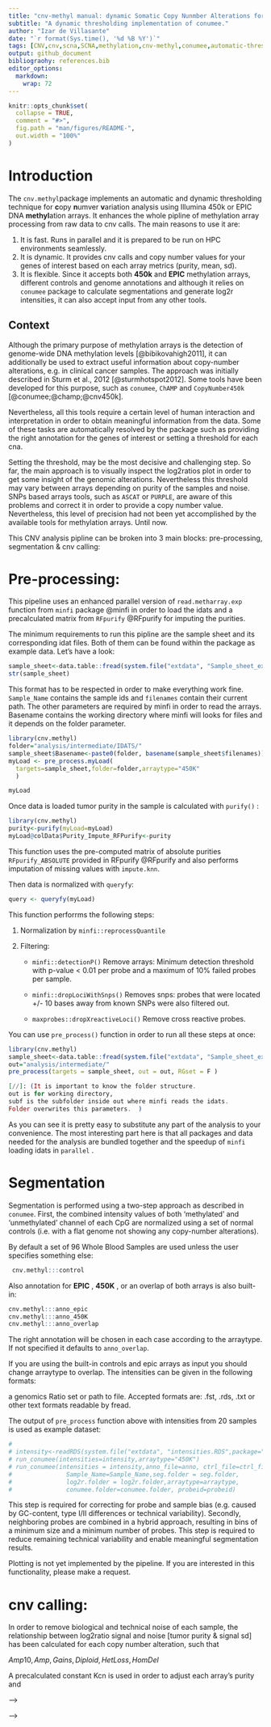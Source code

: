 ```yaml
---
title: "cnv-methyl manual: dynamic Somatic Copy Nunmber Alterations for methylation array data."
subtitle: "A dynamic thresholding implementation of conumee."
author: "Izar de Villasante"
date: "`r format(Sys.time(), '%d %B %Y')`"
tags: [CNV,cnv,scna,SCNA,methylation,cnv-methyl,conumee,automatic-thresholding,automatic,thresholding,dynamic,array,methyl-array,450K,EPIC,epic,450k]
output: github_document
bibliograohy: references.bib
editor_options: 
  markdown: 
    wrap: 72
---
```


<!-- README.md is generated from README.Rmd. Please edit that file -->

```r
knitr::opts_chunk$set(
  collapse = TRUE,
  comment = "#>",
  fig.path = "man/figures/README-",
  out.width = "100%"
)
```

# Introduction

The `cnv.methyl`package implements an automatic and dynamic thresholding
technique for **c**opy **n**umver **v**ariation analysis using Illumina
450k or EPIC DNA **methyl**ation arrays. It enhances the whole pipline
of methylation array processing from raw data to cnv calls. The main
reasons to use it are:

1.  It is fast. Runs in parallel and it is prepared to be run on HPC
    environments seamlessly.
2.  It is dynamic. It provides cnv calls and copy number values for your
    genes of interest based on each array metrics (purity, mean, sd).
3.  It is flexible. Since it accepts both **450k** and **EPIC**
    methylation arrays, different controls and genome annotations and
    although it relies on `conumee` package to calculate segmentations
    and generate log2r intensities, it can also accept input from any
    other tools.

## Context

Although the primary purpose of methylation arrays is the detection of
genome-wide DNA methylation levels [@bibikovahigh2011], it can
additionally be used to extract useful information about copy-number
alterations, e.g. in clinical cancer samples. The approach was initially
described in Sturm et al., 2012 [@sturmhotspot2012]. Some tools have
been developed for this purpose, such as `conumee`, `ChAMP` and
`CopyNumber450k` [@conumee;@champ;@cnv450k].

Nevertheless, all this tools require a certain level of human
interaction and interpretation in order to obtain meaningful information
from the data. Some of these tasks are automatically resolved by the
package such as providing the right annotation for the genes of interest
or setting a threshold for each cna.

Setting the threshold, may be the most decisive and challenging step. So
far, the main approach is to visually inspect the log2ratios plot in
order to get some insight of the genomic alterations. Nevertheless this
threshold may vary between arrays depending on purity of the samples and
noise. SNPs based arrays tools, such as `ASCAT` or `PURPLE`, are aware
of this problems and correct it in order to provide a copy number value.
Nevertheless, this level of precision had not been yet accomplished by
the available tools for methylation arrays. Until now.

This CNV analysis pipline can be broken into 3 main blocks:
pre-processing, segmentation & cnv calling:

# Pre-processing:

This pipeline uses an enhanced parallel version of `read.metharray.exp`
function from `minfi` package @minfi in order to load the idats and a
precalculated matrix from `RFpurify` @RFpurify for imputing the
purities.

The minimum requirements to run this pipline are the sample sheet and
its corresponding idat files. Both of them can be found within the
package as example data. Let's have a look:

```r
sample_sheet<-data.table::fread(system.file("extdata", "Sample_sheet_example.csv",package="cnv.methyl"))
str(sample_sheet)

```

This format has to be respected in order to make everything work fine.
`Sample_Name` contains the sample ids and `filenames` contain their
current path. The other parameters are required by minfi in order to
read the arrays. Basename contains the working directory where minfi
will looks for files and it depends on the folder parameter.

```r
library(cnv.methyl)
folder="analysis/intermediate/IDATS/"
sample_sheet$Basename<-paste0(folder, basename(sample_sheet$filenames))
myLoad <- pre_process.myLoad(
  targets=sample_sheet,folder=folder,arraytype="450K"
  )

```

```r
myLoad
```

Once data is loaded tumor purity in the sample is calculated with
`purify()` :

```r
library(cnv.methyl)
purity<-purify(myLoad=myLoad)
myLoad@colData$Purity_Impute_RFPurify<-purity
```

This function uses the pre-computed matrix of absolute purities
`RFpurify_ABSOLUTE` provided in RFpurify @RFpurify and also performs
imputation of missing values with `impute.knn`.

Then data is normalized with `queryfy`:

```r
query <- queryfy(myLoad)
```

This function perforrms the following steps:

1.  Normalization by `minfi::reprocessQuantile`

2.  Filtering:

    -   `minfi::detectionP()` Remove arrays: Minimum detection threshold
        with p-value \< 0.01 per probe and a maximum of 10% failed
        probes per sample.

    -   `minfi::dropLociWithSnps()` Removes snps: probes that were
        located +/- 10 bases away from known SNPs were also filtered
        out.

    -   `maxprobes::dropXreactiveLoci()` Remove cross reactive probes.

You can use `pre_process()` function in order to run all these steps at
once:

```r
library(cnv.methyl)
sample_sheet<-data.table::fread(system.file("extdata", "Sample_sheet_example.csv",package="cnv.methyl"))
out="analysis/intermediate/"
pre_process(targets = sample_sheet, out = out, RGset = F )

```

``` elixir
[//]: (It is important to know the folder structure. 
out is for working directory, 
subf is the subfolder inside out where minfi reads the idats. 
Folder overwrites this parameters.  )
```

As you can see it is pretty easy to substitute any part of the analysis
to your convenience. The most interesting part here is that all packages
and data needed for the analysis are bundled together and the speedup of
`minfi` loading idats in `parallel` .

# Segmentation

Segmentation is performed using a two-step approach as described in
`conumee`. First, the combined intensity values of both 'methylated' and
'unmethylated' channel of each CpG are normalized using a set of normal
controls (i.e. with a flat genome not showing any copy-number
alterations).

By default a set of 96 Whole Blood Samples are used unless the user
specifies something else:

```r
 cnv.methyl:::control
```

Also annotation for **EPIC** , **450K** , or an overlap of both arrays
is also built-in:

```r
cnv.methyl:::anno_epic
cnv.methyl:::anno_450K
cnv.methyl:::anno_overlap
```

The right annotation will be chosen in each case according to the
arraytype. If not specified it defaults to `anno_overlap`.

If you are using the built-in controls and epic arrays as input you should
change arraytype to overlap.
The intensities can be given in the following formats:

a genomics Ratio set or path to file.
Accepted formats are: .fst, .rds, .txt or other text formats readable by fread.

The output of `pre_process` function above with intensities from 20 samples
is used as example dataset:  

```r
# 
# intensity<-readRDS(system.file("extdata", "intensities.RDS",package="cnv.methyl"))
# run_conumee(intensities=intensity,arraytype="450K")
# run_conumee(intensities = intensity,anno_file=anno, ctrl_file=ctrl_file,
#               Sample_Name=Sample_Name,seg.folder = seg.folder,
#               log2r.folder = log2r.folder,arraytype=arraytype,
#               conumee.folder=conumee.folder, probeid=probeid)
```


This step is required for correcting for probe and sample bias (e.g.
caused by GC-content, type I/II differences or technical variability).
Secondly, neighboring probes are combined in a hybrid approach,
resulting in bins of a minimum size and a minimum number of probes. This
step is required to reduce remaining technical variability and enable
meaningful segmentation results.

Plotting is not yet implemented by the pipeline. If you are interested
in this functionality, please make a request.

# cnv calling:

In order to remove biological and technical noise of each sample, the
relationship between log2ratio signal and noise [tumor purity & signal
sd] has been calculated for each copy number alteration,
such that

${Amp10,Amp,Gains,Diploid,HetLoss,HomDel}$

A precalculated constant Kcn is used in order to adjust each array's
purity and


<!-- # Load data -->

<!-- The recommended input format are `Mset` objects generated from raw IDAT -->
<!-- files using the `minfi` package. Depending on the analysis workflow, -->
<!-- these objects might be already available. A good example 450k data-set -->
<!-- for testing the `conumee` package can be downloaded from TCGA (971.6 -->
<!-- MB): -->

<!-- [~~https://tcga-data.nci.nih.gov/tcgafiles/ftp_auth/distro_ftpusers/anonymous/tumor/brca/cgcc/jhu-usc.edu/humanmethylation450/methylation/jhu-usc.edu_BRCA.HumanMethylation450.Level_1.8.8.0.tar.gz~~](https://tcga-data.nci.nih.gov/tcgafiles/ftp_auth/distro_ftpusers/anonymous/tumor/brca/cgcc/jhu-usc.edu/humanmethylation450/methylation/jhu-usc.edu_BRCA.HumanMethylation450.Level_1.8.8.0.tar.gz) -->
<!-- UPDATE: The TCGA Data Portal is no longer operational. TCGA DNA -->
<!-- methylation data can now be downloaded from the NCI GDC Legacy Archive: -->
<!-- <https://gdc-portal.nci.nih.gov/legacy-archive> -->

<!-- This data-set comprises of 42 primary breast cancer samples, 2 breast -->
<!-- cancer cell lines and 16 control samples. Make sure to unpack the -->
<!-- archive. For the purpose of this vignette, only two illustrative -->
<!-- examples are downloaded using the `read.450k.url` method. -->

<!-- ```{r, echo = TRUE, collapse = TRUE, results = 'markup', warning = FALSE, message = FALSE} -->
<!-- library("minfi") -->
<!-- library("conumee") -->
<!-- #RGsetTCGA <- read.450k.exp(base = "~/conumee_analysis/jhu-usc.edu_BRCA.HumanMethylation450.Level_1.8.8.0")  # adjust path -->
<!-- RGsetTCGA <- read.450k.url()  # use default parameters for vignette examples -->
<!-- MsetTCGA <- preprocessIllumina(RGsetTCGA) -->
<!-- MsetTCGA -->
<!-- ``` -->

<!-- Alternatively, you can use the `minfiData` example data-set, comprising -->
<!-- of 3 cancer samples and 3 normal controls. -->

<!-- ```{r, echo = TRUE, collapse = TRUE, results = 'markup', warning = FALSE, message = FALSE} -->
<!-- library("minfiData") -->
<!-- data(MsetEx) -->
<!-- MsetEx -->
<!-- ``` -->

<!-- The `CopyNumber450k` package provides a large data-set of 52 control -->
<!-- samples which can be used for normalization. -->

<!-- ```{r, echo = TRUE, collapse = TRUE, results = 'markup', warning = FALSE, message = FALSE} -->
<!-- library("CopyNumber450kData") -->
<!-- data(RGcontrolSetEx) -->
<!-- MsetControls <- preprocessIllumina(RGcontrolSetEx) -->
<!-- ``` -->

<!-- If raw IDAT files are unavailable, data can also be supplied by -->
<!-- importing text-based input files, e.g. as generated by GenomeStudio or -->
<!-- downloaded from the GEO repository. More details are given later. -->

<!-- # Create annotation object -->

<!-- To begin with the CNV analysis, an annotation object, generated by the -->
<!-- `CNV.create_anno` function, is required. This object holds information -->
<!-- which only needs to be generated once, irrespective of the number of -->
<!-- samples that are processed. -->

<!-- Arguments `bin_minprobes` and `bin_minsize` define the minimum number of -->
<!-- probes per bin and the minimum bin size (default values that were -->
<!-- optimized for 450k data are 15 and 50000, respectively). Argument -->
<!-- `exclude_regions` defines regions to be excluded (e.g. polymorphic -->
<!-- regions, an example is given in `data(exclude_regions)`). Please see -->
<!-- `?CNV.create_anno` for more details. -->

<!-- Argument `detail_regions` defines regions to be examined in detail (e.g. -->
<!-- dedicated detail plots or text output, see below). For example, detail -->
<!-- regions can contain known oncogenes or tumor suppressor genes. These -->
<!-- regions should either be supplied as a path to a BED file or as a -->
<!-- GRanges object (an example is given in `data(detail_regions)`). The -->
<!-- start and stop coordinates indicate the regions in which probes are -->
<!-- analyzed in detail. The plotting range of detail plots are defined in a -->
<!-- second set of start and stop coordinates in the GRanges object values -->
<!-- (or the 7^th^ and 8^th^ column in the BED file). -->

<!-- ```{r, echo = TRUE, collapse = TRUE, results = 'markup', warning = TRUE, message = TRUE} -->
<!-- data(exclude_regions) -->
<!-- data(detail_regions) -->
<!-- head(detail_regions, n = 2) -->
<!-- anno <- CNV.create_anno(array_type = "450k", exclude_regions = exclude_regions, detail_regions = detail_regions) -->
<!-- anno -->
<!-- ``` -->

<!-- # Combine intensity values -->

<!-- Intensity values of the 'methylated' and 'unmethylated' channel are -->
<!-- combined using the `CNV.load` function. Input can be either an `Mset` -->
<!-- object (recommended, see above), or a `data.frame` or `matrix` object -->
<!-- containing intensities generated by GenomeStudio or downloaded from GEO -->
<!-- (imported using e.g. `read.table`, should work without reformatting for -->
<!-- most tables, please refer to `?CNV.load` for more details). -->

<!-- ```{r, echo = TRUE, collapse = TRUE, results = 'markup', warning = FALSE, message = FALSE} -->
<!-- data(tcgaBRCA.sentrix2name)  # TCGA sample IDs are supplied with the conumee package -->
<!-- sampleNames(MsetTCGA) <- tcgaBRCA.sentrix2name[sampleNames(MsetTCGA)] -->
<!-- tcga.data <- CNV.load(MsetTCGA) -->
<!-- tcga.controls <- grep("-11A-", names(tcga.data)) -->
<!-- names(tcga.data) -->
<!-- tcga.data -->
<!-- minfi.data <- CNV.load(MsetEx) -->
<!-- minfi.controls <- pData(MsetEx)$status == "normal" -->
<!-- controls.data <- CNV.load(MsetControls) -->
<!-- ``` -->

<!-- # Perform CNV analysis -->

<!-- The main CNV analysis is separated into four parts: -->

<!-- -   First, `CNV.fit` is used to normalize a single query sample to a set -->
<!--     of control samples by multiple linear regression. For best results -->
<!--     control samples of matched normal tissues that are profiled within -->
<!--     the same experiment are used (which are likely to have the same -->
<!--     technical bias). Essentially this regression analysis yields the -->
<!--     linear combination of control samples that most closely fits the -->
<!--     intensities of the query sample. Subsequently, the log2-ratio of -->
<!--     probe intensities of the query sample versus the combination of -->
<!--     control samples are calculated and used for further analysis. More -->
<!--     details are given in the publication. -->
<!-- -   Secondly, `CNV.bin` is used to combine probes within predefined -->
<!--     genomic bins. Bins are previously generated using `CNV.create_anno`. -->
<!--     Intensity values are shifted to minimize the median absolute -->
<!--     deviation from all bins to zero to determine the copy-number neutral -->
<!--     state.   -->
<!-- -   Thirdly, `CNV.detail` is used to analyze detail regions in detail. -->
<!--     This step is optional, but required if detail regions should be -->
<!--     outputted in plots and text files. Detail regions are defined using -->
<!--     `CNV.create_anno`. -->
<!-- -   Finally, `CNV.segment` is used to segment the genome into regions of -->
<!--     the same copy-number state. This function is a wrapper of the `CNA`, -->
<!--     `segment`, `segments.summary` and `segments.p` functions of the -->
<!--     `DNAcopy` package. Default parameters were optimized for 450k data, -->
<!--     but can be changed. See `?CNV.segment` for more details. -->

<!-- ```{r, echo = TRUE, collapse = TRUE, results = 'markup', warning = FALSE, message = FALSE} -->
<!-- x <- CNV.fit(minfi.data["GroupB_1"], minfi.data[minfi.controls], anno) -->
<!-- y <- CNV.fit(tcga.data["TCGA-AR-A1AU-01A-11D-A12R-05"], controls.data, anno)  # use TCGA control samples for better results -->
<!-- z <- CNV.fit(tcga.data["TCGA-AR-A1AY-01A-21D-A12R-05"], controls.data, anno) -->
<!-- x <- CNV.bin(x) -->
<!-- x <- CNV.detail(x) -->
<!-- x <- CNV.segment(x) -->
<!-- y <- CNV.segment(CNV.detail(CNV.bin(y))) -->
<!-- z <- CNV.segment(CNV.detail(CNV.bin(z))) -->
<!-- x -->
<!-- ``` -->

<!-- # Output plots and text files -->

<!-- The `conumee` package supports two types of plots: -->

<!-- -   The `CNV.genomeplot` method produces plots of the complete genome or -->
<!--     of one or multiple chromosomes. Intensity values of each bin are -->
<!--     plotted in colored dots. Segments are shown as blue lines. See -->
<!--     `?CNV.genomeplot` for more details. -->
<!-- -   The `CNV.detailplot` methods produces plots of individual detail -->
<!--     regions, as defined in `CNV.create_anno`. Intensity values of -->
<!--     individual probes are plotted in colored crosses. Bins are shown as -->
<!--     blue lines. `CNV.detailplot_wrap` is a wrapper function that -->
<!--     produces a single plot of all detail regions. -->

<!-- Text output is generated using the `CNV.write` method. Parameter `what` -->
<!-- specifies if "probes", "bins", "detail" or "segments" should be -->
<!-- returned. If parameter `file` is specified, the output is written into a -->
<!-- file, otherwise a `data.frame` is returned. See `?CNV.write` for more -->
<!-- details. -->

<!-- ```{r, echo = TRUE, fig.show = 'hold', collapse = TRUE, results = 'markup', warning = FALSE, message = FALSE, fig.width = 14, fig.height = 7, out.width = "800px", fig.retina = 1} -->
<!-- #pdf("~/conumee_analysis/CNVplots.pdf", height = 9, width = 18) -->
<!-- CNV.genomeplot(x) -->
<!-- CNV.genomeplot(y) -->
<!-- CNV.genomeplot(y, chr = "chr6") -->
<!-- CNV.genomeplot(z) -->
<!-- CNV.genomeplot(z, chr = "chr10") -->
<!-- CNV.detailplot(z, name = "PTEN") -->
<!-- CNV.detailplot_wrap(z) -->
<!-- #dev.off() -->
<!-- head(CNV.write(y, what = "segments"), n = 5) -->
<!-- #CNV.write(y, what = "segments", file = "~/conumee_analysis/TCGA-AR-A1AU.CNVsegments.seg")  # adjust path -->
<!-- #CNV.write(y, what = "bins", file = "~/conumee_analysis/TCGA-AR-A1AU.CNVbins.igv") -->
<!-- #CNV.write(y, what = "detail", file = "~/conumee_analysis/TCGA-AR-A1AU.CNVdetail.txt") -->
<!-- #CNV.write(y, what = "probes", file = "~/conumee_analysis/TCGA-AR-A1AU.CNVprobes.igv") -->
<!-- ``` -->

<!-- # Contact & citation -->

<!-- For bug-reports, comments and feature requests please write to -->
<!-- [conumee\@hovestadt.bio](mailto:conumee@hovestadt.bio). -->

<!-- When using `conumee` in your work, please cite as: -->

<!-- ```{r, echo = TRUE, collapse = TRUE, results = 'markup', warning = FALSE, message = FALSE} -->
<!-- citation("cnv.methyl") -->
<!-- ``` -->

<!-- # Session info -->

<!-- ```{r, echo = TRUE, collapse = TRUE, results = 'markup', warning = FALSE, message = FALSE} -->
<!-- sessionInfo() -->
<!-- ``` -->

<!-- # References -->

<!-- # Manual: -->

<!-- <!-- badges: start --> -->

<!-- <!-- badges: end --> -->

<!-- The goal of cnv.methyl is to ... -->

<!-- ## Installation -->

<!-- You can install the development version of cnv.methyl from -->
<!-- [GitHub](https://github.com/) with: -->

<!-- ``` r -->
<!-- # install.packages("devtools") -->
<!-- devtools::install_github("https://github.com/ijcBIT/cnv.methyl.git") -->
<!-- ``` -->

<!-- ## Example -->

<!-- This is a basic example which shows you how to get somatic copy number -->
<!-- alterations using the pre-calculated constant used in the paper -->
<!-- [Blecua,P et al.](https://academic.oup.com/bib). First load your targets -->
<!-- sample sheet: -->

<!-- ```{r samplesheetasd} -->
<!-- sample_sheet<-utils::read.csv(system.file("extdata", "Sample_sheet_example.csv",package="cnv.methyl")) -->
<!-- str(sample_sheet) -->
<!-- head(sample_sheet) -->
<!-- ``` -->

<!-- The main function is `run_cnv.methyl` that will perform the whole -->
<!-- pipline from idats to GRanges object with gene and copy number -->
<!-- alteration annotations: -->

<!-- ```{r main function,cache=TRUE} -->
<!-- library(cnv.methyl) -->
<!-- out="analysis/example/" -->
<!-- gr_list<-run_cnv.methyl(targets = sample_sheet,arraytype = "450K",Kc = "curated", out=out) -->
<!-- gr_list -->
<!-- ``` -->

<!-- If you wish to combine 450K and epic arrays you can use the variable -->
<!-- `arraytype = overlap` Here is an example using the pre-processed data -->
<!-- from the previous code chunk: **Important: don't forget to load the -->
<!-- right sample sheet with the purities. This file will be in -->
<!-- *"path-to-out-folder/Sample_Sheet.txt"*** -->

<!-- ```{r overlapping arraytypes} -->
<!-- library(cnv.methyl) -->
<!-- out="analysis/example/" -->
<!-- ss<-data.table::fread(paste0(out,"Sample_Sheet.txt")) -->
<!-- ID <- ss$Sample_Name[1] -->
<!-- ss <- ss[Sample_Name==ID,] -->
<!-- cna<-Kc_get(ss=ss,ID=ID,arraytype = "overlap") -->
<!-- cna -->

<!-- ## basic example code -->
<!-- ``` -->


